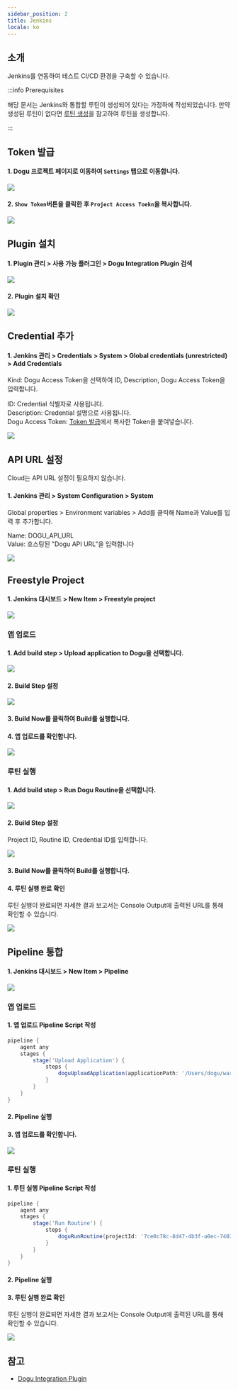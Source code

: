 ```yaml
---
sidebar_position: 2
title: Jenkins
locale: ko
---
```






<CloudBadge />
<EnterpriseBadge />

## 소개

Jenkins를 연동하여 테스트 CI/CD 환경을 구축할 수 있습니다.

:::info Prerequisites

해당 문서는 Jenkins와 통합할 루틴이 생성되어 있다는 가정하에 작성되었습니다. 만약 생성된 루틴이 없다면 [루틴 생성](/routine/routines/editor)을 참고하여 루틴을 생성합니다.

:::

## Token 발급

#### 1. Dogu 프로젝트 페이지로 이동하여 `Settings` 탭으로 이동합니다.

<img src={github_move_dogu_project_settings} />

#### 2. `Show Token`버튼을 클릭한 후 `Project Access Toekn`을 복사합니다.

<img src={github_create_dogu_project_token} />

## Plugin 설치

#### 1. Plugin 관리 > 사용 가능 플러그인 > Dogu Integration Plugin 검색

<img src={jenkins_search_plugin} />

#### 2. Plugin 설치 확인

<img src={jenkins_installed_plugin} />

## Credential 추가

#### 1. Jenkins 관리 > Credentials > System > Global credentials (unrestricted) > Add Credentials

Kind: Dogu Access Token을 선택하여 ID, Description, Dogu Access Token을 입력합니다.

ID: Credential 식별자로 사용됩니다.  
Description: Credential 설명으로 사용됩니다.  
Dogu Access Token: [Token 발급](#token-발급)에서 복사한 Token을 붙여넣습니다.

<img src={jenkins_new_credential} />

## API URL 설정

<Tabs groupId="edition" defaultValue="cloud" queryString>
<TabItem value="cloud" label="Cloud" default>

Cloud는 API URL 설정이 필요하지 않습니다.

</TabItem>

<TabItem value="self-hosted" label="Self-Hosted">

#### 1. Jenkins 관리 > System Configuration > System

Global properties > Environment variables > Add를 클릭해 Name과 Value를 입력 후 추가합니다.

Name: DOGU_API_URL  
Value: 호스팅된 "Dogu API URL"을 입력합니다

<img src={jenkins_set_api_url} />

</TabItem>
</Tabs>

## Freestyle Project

#### 1. Jenkins 대시보드 > New Item > Freestyle project

<img src={jenkins_create_freestyle} />

### 앱 업로드

#### 1. Add build step > Upload application to Dogu을 선택합니다.

<img src={jenkins_new_upload_application} />

#### 2. Build Step 설정

<img src={jenkins_build_upload_application} />

#### 3. Build Now를 클릭하여 Build를 실행합니다.

#### 4. 앱 업로드를 확인합니다.

<img src={github_action_upload_app} />

### 루틴 실행

#### 1. Add build step > Run Dogu Routine을 선택합니다.

<img src={jenkins_new_build_step} />

#### 2. Build Step 설정

Project ID, Routine ID, Credential ID를 입력합니다.

<img src={jenkins_set_build_step} />

#### 3. Build Now를 클릭하여 Build를 실행합니다.

#### 4. 루틴 실행 완료 확인

루틴 실행이 완료되면 자세한 결과 보고서는 Console Output에 출력된 URL를 통해 확인할 수 있습니다.

<img src={jenkins_done_build_step} />

## Pipeline 통합

#### 1. Jenkins 대시보드 > New Item > Pipeline

<img src={jenkins_create_pipeline} />

### 앱 업로드

#### 1. 앱 업로드 Pipeline Script 작성

```groovy
pipeline {
    agent any
    stages {
        stage('Upload Application') {
            steps {
                doguUploadApplication(applicationPath: '/Users/dogu/warehouseinvasion.apk', projectId: '7ce0c78c-8d47-4b3f-a0ec-7402d14a5c08', credentialsId: 'Simple Project Access Token')
            }
        }
    }
}
```

#### 2. Pipeline 실행

#### 3. 앱 업로드를 확인합니다.

<img src={github_action_upload_app} />

### 루틴 실행

#### 1. 루틴 실행 Pipeline Script 작성

```groovy
pipeline {
    agent any
    stages {
        stage('Run Routine') {
            steps {
                doguRunRoutine(projectId: '7ce0c78c-8d47-4b3f-a0ec-7402d14a5c08', routineId: '88db71bc-f6d8-4a20-8e92-50fc1477a3da', credentialsId: 'Simple Project Access Token')
            }
        }
    }
}
```

#### 2. Pipeline 실행

#### 3. 루틴 실행 완료 확인

루틴 실행이 완료되면 자세한 결과 보고서는 Console Output에 출력된 URL를 통해 확인할 수 있습니다.

<img src={jenkins_done_pipeline} />

## 참고

- [Dogu Integration Plugin](https://plugins.jenkins.io/dogu-integration/)
